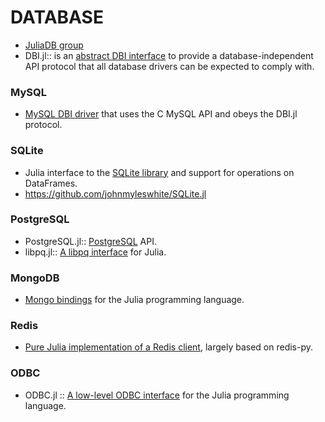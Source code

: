 = DATABASE =
* [https://github.com/JuliaDB JuliaDB group]
* DBI.jl:: is an [https://github.com/johnmyleswhite/DBI.jl abstract DBI interface] to provide a database-independent API protocol that all database drivers can be expected to comply with.

=== MySQL ===
* [https://github.com/johnmyleswhite/MySQL.jl MySQL DBI driver] that uses the C MySQL API and obeys the DBI.jl protocol.

=== SQLite ===
* Julia interface to the [https://github.com/karbarcca/SQLite.jl SQLite library] and support for operations on DataFrames.
* [https://github.com/johnmyleswhite/SQLite.jl https://github.com/johnmyleswhite/SQLite.jl]

=== PostgreSQL ===
* PostgreSQL.jl:: [https://github.com/iamed2/PostgreSQL.jl PostgreSQL] API.
* libpq.jl:: [https://github.com/iamed2/libpq.jl A libpq interface] for Julia.

=== MongoDB ===
* [https://github.com/Lytol/Mongo.jl Mongo bindings] for the Julia programming language.

=== Redis ===
* [https://github.com/msainz/Redis.jl Pure Julia implementation of a Redis client], largely based on redis-py.

=== ODBC ===
* ODBC.jl :: [https://github.com/karbarcca/ODBC.jl A low-level ODBC interface] for the Julia programming language.




